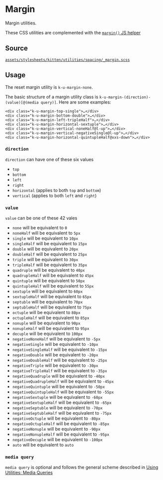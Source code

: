 
<Meta title="Documentation/CSS Utilities/Margin" />

# Margin

Margin utilities.

These CSS utilities are complemented with the [`margin()` JS helper](?path=/story/helpers-margin--page)

## Source

[`assets/stylesheets/kitten/utilities/spacing/_margin.scss`](https://github.com/KissKissBankBank/kitten/blob/master/assets/stylesheets/kitten/utilities/spacing/_margin.scss)

## Usage

The reset margin utility is `k-u-margin-none`.

The basic structure of a margin utility class is
`k-u-margin-(direction)-(value)[@(media query)]`.
Here are some examples:

```
<div class="k-u-margin-top-single">…</div>
<div class="k-u-margin-bottom-double">…</div>
<div class="k-u-margin-left-tripleHalf">…</div>
<div class="k-u-margin-horizontal-sextuple">…</div>
<div class="k-u-margin-vertical-noneHalf@l-up">…</div>
<div class="k-u-margin-vertical-negativeSingle@l-up">…</div>
<div class="k-u-margin-horizontal-quintupleHalf@xxs-down">…</div>
```

### `direction`

`direction` can have one of these six values

- `top`
- `bottom`
- `left`
- `right`
- `horizontal` (applies to both `top` and `bottom`)
- `vertical` (applies to both `left` and `right`)

### `value`

`value` can be one of these 42 vales

- `none` will be equivalent to `0`
- `noneHalf` will be equivalent to `5px`
- `single` will be equivalent to `10px`
- `singleHalf` will be equivalent to `15px`
- `double` will be equivalent to `20px`
- `doubleHalf` will be equivalent to `25px`
- `triple` will be equivalent to `30px`
- `tripleHalf` will be equivalent to `35px`
- `quadruple` will be equivalent to `40px`
- `quadrupleHalf` will be equivalent to `45px`
- `quintuple` will be equivalent to `50px`
- `quintupleHalf` will be equivalent to `55px`
- `sextuple` will be equivalent to `60px`
- `sextupleHalf` will be equivalent to `65px`
- `septuble` will be equivalent to `70px`
- `septubleHalf` will be equivalent to `75px`
- `octuple` will be equivalent to `80px`
- `octupleHalf` will be equivalent to `85px`
- `nonuple` will be equivalent to `90px`
- `nonupleHalf` will be equivalent to `95px`
- `decuple` will be equivalent to `100px`
- `negativeNoneHalf` will be equivalent to `-5px`
- `negativeSingle` will be equivalent to `-10px`
- `negativeSingleHalf` will be equivalent to `-15px`
- `negativeDouble` will be equivalent to `-20px`
- `negativeDoubleHalf` will be equivalent to `-25px`
- `negativeTriple` will be equivalent to `-30px`
- `negativeTripleHalf` will be equivalent to `-35px`
- `negativeQuadruple` will be equivalent to `-40px`
- `negativeQuadrupleHalf` will be equivalent to `-45px`
- `negativeQuintuple` will be equivalent to `-50px`
- `negativeQuintupleHalf` will be equivalent to `-55px`
- `negativeSextuple` will be equivalent to `-60px`
- `negativeSextupleHalf` will be equivalent to `-65px`
- `negativeSeptuble` will be equivalent to `-70px`
- `negativeSeptubleHalf` will be equivalent to `-75px`
- `negativeOctuple` will be equivalent to `-80px`
- `negativeOctupleHalf` will be equivalent to `-85px`
- `negativeNonuple` will be equivalent to `-90px`
- `negativeNonupleHalf` will be equivalent to `-95px`
- `negativeDecuple` will be equivalent to `-100px`
- `auto` will be equivalent to `auto`

### `media query`

`media query` is optional and follows the general scheme described in
[Using Utilities: Media Queries](?path=/story/documentation-usage-using-utilities--page#media-queries)
